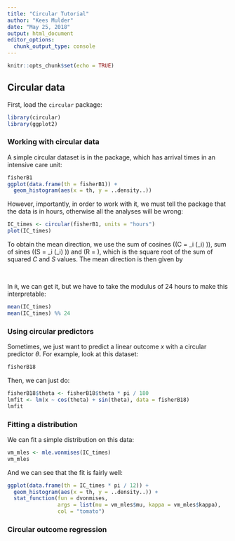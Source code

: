 ```yaml
---
title: "Circular Tutorial"
author: "Kees Mulder"
date: "May 25, 2018"
output: html_document
editor_options: 
  chunk_output_type: console
---
```


```r
knitr::opts_chunk$set(echo = TRUE)
```

## Circular data 

First, load the `circular` package:

```r
library(circular)
library(ggplot2)
```

### Working with circular data

A simple circular dataset is in the package, which has arrival times in an intensive care unit:

```r
fisherB1
ggplot(data.frame(th = fisherB1)) + 
  geom_histogram(aes(x = th, y = ..density..)) 
```

However, importantly, in order to work with it, we must tell the package that the data is in hours, otherwise all the analyses will be wrong:

```r
IC_times <- circular(fisherB1, units = "hours")
plot(IC_times)
```

To obtain the mean direction, we use the sum of cosines (\(C = \sum_i \text{cos} (\theta_i) \)), sum of sines (\(S = \sum_i \text{sin} (\theta_i) \)) and \(R = \sqrt{C^2 + S^2} \), which is the square root of the sum of squared $C$ and $S$ values. The mean direction is then given by

\begin{align}
  \overline{\theta}  &= 
    \begin{cases}
      tan^{-1} (S/C)                   &  S > 0, C > 0\\ 
      tan^{-1} (S/C) + \pi             &  C < 0\\ 
      tan^{-1} (S/C) + 2\pi            &  S < 0, C > 0\\ 
    \end{cases}
    \text{, (Fisher, 1995)}
\end{align}
\

In `R`, we can get it, but we have to take the modulus of 24 hours to make this interpretable:

```r
mean(IC_times)
mean(IC_times) %% 24
```

### Using circular predictors

Sometimes, we just want to predict a linear outcome $x$ with a circular predictor $\theta$. For example, look at this dataset:

```r
fisherB18
```

Then, we can just do:

```r
fisherB18$theta <- fisherB18$theta * pi / 180
lmfit <- lm(x ~ cos(theta) + sin(theta), data = fisherB18)
lmfit
```



### Fitting a distribution


We can fit a simple distribution on this data:

```r
vm_mles <- mle.vonmises(IC_times)
vm_mles
```

And we can see that the fit is fairly well:

```r
ggplot(data.frame(th = IC_times * pi / 12)) + 
  geom_histogram(aes(x = th, y = ..density..)) + 
  stat_function(fun = dvonmises, 
                args = list(mu = vm_mles$mu, kappa = vm_mles$kappa),
                col = "tomato")
```





### Circular outcome regression


```r

```



